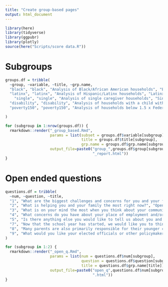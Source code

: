 ```yaml
---
title: "Create group-based pages"
output: html_document
---
```


```r
library(here)
library(tidyverse)
library(ggpubr)
library(plotly)
source(here("Scripts/score data.R"))
```

# Subgroups

```r
groups.df = tribble(
  ~group, ~variable, ~title, ~grp.name,
  "black", "black", "Analysis of Black/African American households", "Black",
  "latinx", "latinx", "Analysis of Hispanic/Latinx households", "Latinx",
    "single", "single", "Analysis of single caregiver households", "Single",
  "disability", "disability", "Analysis of households with a child with a disability", "Child with Disability",
  "poverty150", "poverty150", "Analysis of households below 1.5 x Federal Poverty Level", "Low Income"

)

```


```r
for (subgroup in 1:nrow(groups.df)) {
  rmarkdown::render("_group_based.Rmd", 
                    params = list(subset = groups.df$variable[subgroup],
                                  title = groups.df$title[subgroup],
                                  grp.name = groups.df$grp.name[subgroup]),
                    output_file=paste0("group_",groups.df$group[subgroup], 
                                       "_report.html"))
}
```

# Open ended questions

```r
questions.df = tribble(
  ~num, ~question, ~title, 
  "1", "What are the biggest challenges and concerns for you and your family right now?", "Open ended Challenges",
  "2", "What is helping you and your family the most right now?", "Open ended Supporting families",
  "3", "What is on your mind the most when you think about your community re-opening?", "Open ended: Reopening",
  "4", "What concerns do you have about your place of employment and/or your child’s child care setting re-opening?", "Open ended Reopening 2",
  "5", "Is there anything else you would like to tell us about you and your family’s experiences during the COVID-19 pandemic?", "Open ended Additional information",
  "7", "Now that the school year has started, we would like you to think about what resources would make things easier for you to support them. This could be technology, better internet access, more time, support etc. If you have older children who are of school age, what are the resources that you wish you had (or need) in order to support your child’s education?", "Open ended School support",
  "8", "Many parents are also primarily responsible for their younger children’s early learning. If this is true of you, what additional resources would be helpful to make your child’s educational experience successful?  (This could be toys, books, adult attention etc.)", "Open ended Early learning",
  "9", "What would you like your elected officials or other policymakers (for example, U.S. Congress, state and local leaders) to know about how your family is doing or what you need during this time?", "Open ended Policy makers"
)

```


```r
for (subgroup in 1:2) {
  rmarkdown::render("_open_q.Rmd", 
                    params = list(num = questions.df$num[subgroup],
                                  question = questions.df$question[subgroup],
                                  title = questions.df$grp.name[title]),
                    output_file=paste0("open_q",questions.df$num[subgroup], 
                                       ".html"))
}
```